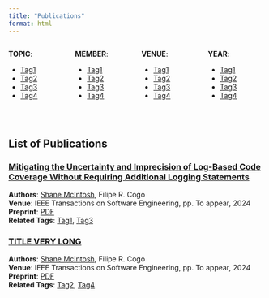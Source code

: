 ```yaml
---
title: "Publications"
format: html
---
```


:::: {.columns}
::: {.column width="25%"}
**TOPIC**:

- <a href="#" class="tag-filter">Tag1</a>
- <a href="#" class="tag-filter">Tag2</a>
- <a href="#" class="tag-filter">Tag3</a>
- <a href="#" class="tag-filter">Tag4</a>
:::

::: {.column width="25%"}
**MEMBER**:

- <a href="#" class="tag-filter">Tag1</a>
- <a href="#" class="tag-filter">Tag2</a>
- <a href="#" class="tag-filter">Tag3</a>
- <a href="#" class="tag-filter">Tag4</a>
:::

::: {.column width="25%"}
**VENUE**:

- <a href="#" class="tag-filter">Tag1</a>
- <a href="#" class="tag-filter">Tag2</a>
- <a href="#" class="tag-filter">Tag3</a>
- <a href="#" class="tag-filter">Tag4</a>
:::

::: {.column width="25%"}
**YEAR**:

- <a href="#" class="tag-filter">Tag1</a>
- <a href="#" class="tag-filter">Tag2</a>
- <a href="#" class="tag-filter">Tag3</a>
- <a href="#" class="tag-filter">Tag4</a>
:::
::::
</br>

## List of Publications

<div class="publication" data-tags="Tag1, Tag3">
  <h3><a href="publications/publication.qmd">Mitigating the Uncertainty and Imprecision of Log-Based Code Coverage Without Requiring Additional Logging Statements</a></h3>
  <strong>Authors</strong>: [Shane McIntosh](members/shane.qmd), Filipe R. Cogo </br>
  <strong>Venue</strong>: IEEE Transactions on Software Engineering, pp. To appear, 2024 </br>
  <strong>Preprint</strong>: [PDF](#) </br>
  <strong>Related Tags</strong>: <a href="#" class="tag-filter">Tag1</a>, <a href="#" class="tag-filter">Tag3</a>
</div>

<div class="publication" data-tags="Tag2, Tag4">
  <h3><a href="publications/publication1.qmd">TITLE VERY LONG</a></h3>
  <strong>Authors</strong>: [Shane McIntosh](members/shane.qmd), Filipe R. Cogo </br>
  <strong>Venue</strong>: IEEE Transactions on Software Engineering, pp. To appear, 2024 </br>
  <strong>Preprint</strong>: [PDF](#) </br>
  <strong>Related Tags</strong>: <a href="#" class="tag-filter">Tag2</a>, <a href="#" class="tag-filter">Tag4</a>
</div>

<script>
  document.querySelectorAll('.tag-filter').forEach(link => {
    link.addEventListener('click', function(e) {
      e.preventDefault();
      const tag = e.target.textContent.trim();
      filterPublications(tag);
    });
  });

  function filterPublications(tag) {
    const publications = document.querySelectorAll('.publication');
    publications.forEach(pub => {
      const tags = pub.dataset.tags.split(', ');
      if (tags.includes(tag)) {
        pub.style.display = 'block';
      } else {
        pub.style.display = 'none';
      }
    });
  }
</script>